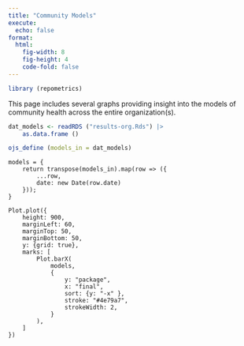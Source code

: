 ```yaml
---
title: "Community Models"
execute:
  echo: false
format: 
  html:
    fig-width: 8
    fig-height: 4
    code-fold: false
---
```


```r
library (repometrics)
```
This page includes several graphs providing insight into the models of
community health across the entire organization(s).

```r
dat_models <- readRDS ("results-org.Rds") |>
    as.data.frame ()
```
```r
ojs_define (models_in = dat_models)
```
```ojs
models = {
    return transpose(models_in).map(row => ({
        ...row,
        date: new Date(row.date)
    }));
}
```


```ojs
Plot.plot({
    height: 900,
    marginLeft: 60,
    marginTop: 50,
    marginBottom: 50,
    y: {grid: true},
    marks: [
        Plot.barX(
            models,
            {
                y: "package",
                x: "final",
                sort: {y: "-x" },
                stroke: "#4e79a7",
                strokeWidth: 2,
            }
        ),
    ]
})
```
